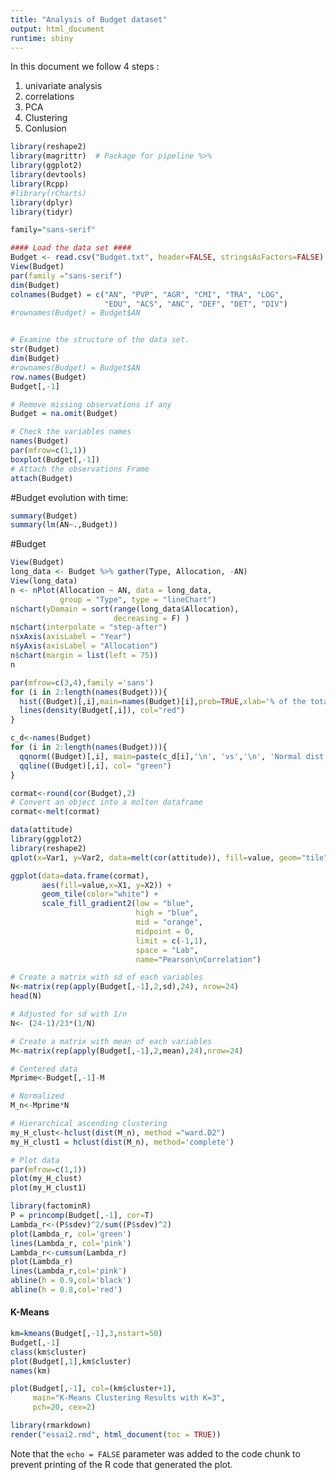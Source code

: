 ```yaml
---
title: "Analysis of Budget dataset"
output: html_document
runtime: shiny
---
```


In this document we follow 4 steps :

1. univariate analysis
2. correlations
3. PCA
4. Clustering
5. Conlusion


```r
library(reshape2)
library(magrittr)  # Package for pipeline %>%
library(ggplot2)
library(devtools)
library(Rcpp)
#library(rCharts)
library(dplyr)
library(tidyr)

family="sans-serif"

#### Load the data set ####
Budget <- read.csv("Budget.txt", header=FALSE, stringsAsFactors=FALSE)
View(Budget)
par(family ="sans-serif")
dim(Budget)
colnames(Budget) = c("AN", "PVP", "AGR", "CMI", "TRA", "LOG", 
                     "EDU", "ACS", "ANC", "DEF", "DET", "DIV")
#rownames(Budget) = Budget$AN


# Examine the structure of the data set.
str(Budget)
dim(Budget)
#rownames(Budget) = Budget$AN
row.names(Budget)
Budget[,-1]

# Remove missing observations if any
Budget = na.omit(Budget)

# Check the variables names
names(Budget)
par(mfrow=c(1,1))
boxplot(Budget[,-1])
# Attach the observations Frame
attach(Budget)
```

#Budget evolution with time:

```r
summary(Budget)
summary(lm(AN~.,Budget))
```


#Budget 

```r
View(Budget)
long_data <- Budget %>% gather(Type, Allocation, -AN)
View(long_data)
n <- nPlot(Allocation ~ AN, data = long_data, 
           group = "Type", type = "lineChart")
n$chart(yDomain = sort(range(long_data$Allocation), 
                       decreasing = F) )
n$chart(interpolate = "step-after")
n$xAxis(axisLabel = "Year")
n$yAxis(axisLabel = "Allocation")
n$chart(margin = list(left = 75))
n
```


```r
par(mfrow=c(3,4),family ='sans')
for (i in 2:length(names(Budget))){
  hist((Budget)[,i],main=names(Budget)[i],prob=TRUE,xlab='% of the total Budget')
  lines(density(Budget[,i]), col="red")
}
```



```r
c_d<-names(Budget)
for (i in 2:length(names(Budget))){
  qqnorm((Budget)[,i], main=paste(c_d[i],'\n', 'vs','\n', 'Normal dist.'), ylab = c_d[i])
  qqline((Budget)[,i], col= "green")
}
```

```r
cormat<-round(cor(Budget),2)
# Convert an object into a molten dataframe
cormat<-melt(cormat)

data(attitude)
library(ggplot2)
library(reshape2)
qplot(x=Var1, y=Var2, data=melt(cor(attitude)), fill=value, geom="tile")

ggplot(data=data.frame(cormat),
       aes(fill=value,x=X1, y=X2)) +
       geom_tile(color="white") +
       scale_fill_gradient2(low = "blue", 
                            high = "blue", 
                            mid = "orange", 
                            midpoint = 0, 
                            limit = c(-1,1), 
                            space = "Lab",
                            name="Pearson\nCorrelation")
```


```r

# Create a matrix with sd of each variables
N<-matrix(rep(apply(Budget[,-1],2,sd),24), nrow=24)
head(N)

# Adjusted for sd with 1/n
N<- (24-1)/23*(1/N)

# Create a matrix with mean of each variables
M<-matrix(rep(apply(Budget[,-1],2,mean),24),nrow=24)

# Centered data
Mprime<-Budget[,-1]-M

# Normalized
M_n<-Mprime*N

# Hierarchical ascending clustering 
my_H_clust<-hclust(dist(M_n), method ="ward.D2")
my_H_clust1 = hclust(dist(M_n), method='complete')
```

```r
# Plot data
par(mfrow=c(1,1))
plot(my_H_clust)
plot(my_H_clust1)
```


```r
library(factominR)
P = princomp(Budget[,-1], cor=T)
Lambda_r<-(P$sdev)^2/sum((P$sdev)^2)
plot(Lambda_r, col='green')
lines(Lambda_r, col='pink')
Lambda_r<-cumsum(Lambda_r)
plot(Lambda_r)
lines(Lambda_r,col='pink')
abline(h = 0.9,col='black')
abline(h = 0.8,col='red')
```


#### K-Means ####
```r
km=kmeans(Budget[,-1],3,nstart=50)
Budget[,-1]
class(km$cluster)
plot(Budget[,1],km$cluster)
names(km)
```

```r
plot(Budget[,-1], col=(km$cluster+1), 
     main="K-Means Clustering Results with K=3", 
     pch=20, cex=2)
```

```r
library(rmarkdown)
render("essai2.rmd", html_document(toc = TRUE))

```


Note that the `echo = FALSE` parameter was added to the code chunk to prevent printing of the R code that generated the plot.
